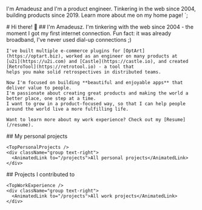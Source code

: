 

  I'm Amadeusz and I'm a product engineer.
  Tinkering in the web since 2004, building products since 2019.
  Learn more about me on my home page!
`;

<Hero>
  <HeroHeader>
    # Hi there! 👋
    ## I'm Amadeusz.
  </HeroHeader>
  <HeroBody>
    I'm tinkering with the web since 2004 - the moment I got my first internet connection. Fun fact: it was already
    broadband, I've never used dial-up connections ;)

    I've built multiple e-commerce plugins for [OptArt](https://optart.biz), worked as an engineer on many products at
    [u2i](https://u2i.com) and [Castle](https://castle.io), and created [RetroTool](https://retrotool.io) - a tool that
    helps you make solid retrospectives in distributed teams.

    Now I'm focused on building **beautiful and enjoyable apps** that deliver value to people.
    I'm passionate about creating great products and making the world a better place, one step at a time.
    I want to grow in a product-focused way, so that I can help people around the world live a more fulfilling life.

    Want to learn more about my work experience? Check out my [Resume](/resume).
  </HeroBody>
</Hero>
<HeroImage />
<Columns>
  <Column>
    ## My personal projects

    <TopPersonalProjects />
    <div className="group text-right">
      <AnimatedLink to="/projects">All personal projects</AnimatedLink>
    </div>
  </Column>
  <Column>
    ## Projects <span className="text-nowrap">I contributed to</span>

    <TopWorkExperience />
    <div className="group text-right">
      <AnimatedLink to="/projects">All work projects</AnimatedLink>
    </div>
  </Column>
</Columns>
